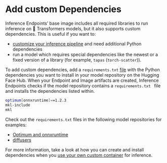 # Add custom Dependencies

Inference Endpoints’ base image includes all required libraries to run inference on 🤗 Transformers models, but it also supports custom dependencies. This is useful if you want to:

* [customize your inference pipeline](/docs/inference-endpoints/guides/custom_handler) and need additional Python dependencies
* run a model which requires special dependencies like the newest or a fixed version of a library (for example, `tapas` (`torch-scatter`)).

To add custom dependencies, add a `requirements.txt` [file](https://huggingface.co/philschmid/distilbert-onnx-banking77/blob/main/requirements.txt) with the Python dependencies you want to install in your model repository on the Hugging Face Hub. When your Endpoint and Image artifacts are created, Inference Endpoints checks if the model repository contains a `requirements.txt ` file and installs the dependencies listed within.

```bash
optimum[onnxruntime]==1.2.3
mkl-include
mkl
```

Check out the `requirements.txt` files in the following model repositories for examples:

* [Optimum and onnxruntime](https://huggingface.co/philschmid/distilbert-onnx-banking77/blob/main/requirements.txt)
* [diffusers](https://huggingface.co/philschmid/stable-diffusion-v1-4-endpoints/blob/main/requirements.txt)

For more information, take a look at how you can create and install dependencies when you [use your own custom container](https://huggingface.co/docs/inference-endpoints/guides/custom_container) for inference.
